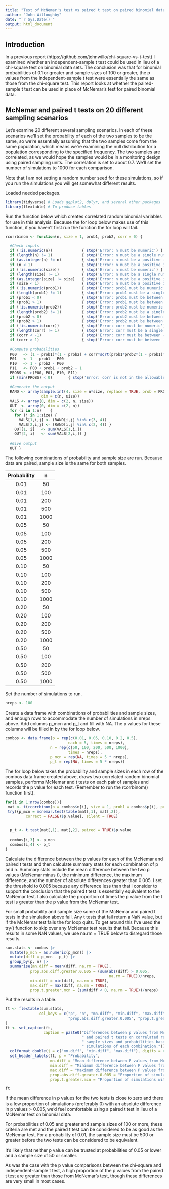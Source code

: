 ```yaml
---
title: "Test of McNemar's test vs paired t test on paired binomial data"
author: "John Willoughby"
date: "`r Sys.Date()`"
output: html_document
---
```


## Introduction

In a previous report (https://github.com/johnwillo/chi-square-vs-t-test) I examined whether an independent-sample t test could be used in lieu of a chi-square test on binomial data sets. The conclusion was that for binomial probabilities of 0.1 or greater and sample sizes of 100 or greater, the p values from the independent-sample t test were essentially the same as those from the chi-square test. This report looks at whether the paired-sample t test can be used in place of McNemar's test for paired binomial data. 


## McNemar and paired t tests on 20 different sampling scenarios

Let's examine 20 different several sampling scenarios. In each of these scenarios we'll set the probability of each of the two samples to be the same, so we're essentially assuming that the two samples come from the same population, which means we're examining the null distribution for a population corresponding to the specified frequency. The two samples are correlated, as we would hope the samples would be in a monitoring design using paired sampling units. The correlation is set to about 0.7. We'll set the number of simulations to 1000 for each comparison.

Note that I am not setting a random number seed for these simulations, so if you run the simulations you will get somewhat different results.

Loaded needed packages.
```r
library(tidyverse) # Loads ggplot2, dplyr, and several other packages
library(flextable) # To produce tables
```

Run the function below which creates correlated random binomial variables for use in this analysis. Because the for loop below makes use of this function, if you haven't first run the function the for loop will fail.

```r
rcorrbinom <- function(n, size = 1, prob1, prob2, corr = 0) {
  
  #Check inputs
  if (!is.numeric(n))             { stop('Error: n must be numeric') }
  if (length(n) != 1)             { stop('Error: n must be a single number') }
  if (as.integer(n) != n)         { stop('Error: n must be a positive integer') }
  if (n < 1)                      { stop('Error: n must be a positive integer') }
  if (!is.numeric(size))          { stop('Error: n must be numeric') }
  if (length(size) != 1)          { stop('Error: n must be a single number') }
  if (as.integer(size) != size)   { stop('Error: n must be a positive integer') }
  if (size < 1)                   { stop('Error: n must be a positive integer') }
  if (!is.numeric(prob1))         { stop('Error: prob1 must be numeric') }
  if (length(prob1) != 1)         { stop('Error: prob1 must be a single number') }
  if (prob1 < 0)                  { stop('Error: prob1 must be between 0 and 1') }
  if (prob1 > 1)                  { stop('Error: prob1 must be between 0 and 1') }
  if (!is.numeric(prob2))         { stop('Error: prob2 must be numeric') }
  if (length(prob2) != 1)         { stop('Error: prob2 must be a single number') }
  if (prob2 < 0)                  { stop('Error: prob2 must be between 0 and 1') }
  if (prob2 > 1)                  { stop('Error: prob2 must be between 0 and 1') }
  if (!is.numeric(corr))          { stop('Error: corr must be numeric') }
  if (length(corr) != 1)          { stop('Error: corr must be a single number') }
  if (corr < -1)                  { stop('Error: corr must be between -1 and 1') }
  if (corr > 1)                   { stop('Error: corr must be between -1 and 1') }
  
  #Compute probabilities
  P00   <- (1 - prob1)*(1 - prob2) + corr*sqrt(prob1*prob2*(1 - prob1)*(1 - prob2))
  P01   <- 1 - prob1 - P00
  P10   <- 1 - prob2 - P00
  P11   <- P00 + prob1 + prob2 - 1
  PROBS <- c(P00, P01, P10, P11)
  if (min(PROBS) < 0)       { stop('Error: corr is not in the allowable range') }
  
  #Generate the output
  RAND <- array(sample.int(4, size = n*size, replace = TRUE, prob = PROBS),
                dim = c(n, size))
  VALS <- array(0, dim = c(2, n, size))
  OUT  <- array(0, dim = c(2, n))
  for (i in 1:n)    { 
    for (j in 1:size) { 
      VALS[1,i,j] <- (RAND[i,j] %in% c(3, 4))
      VALS[2,i,j] <- (RAND[i,j] %in% c(2, 4)) } 
    OUT[1, i]   <- sum(VALS[1,i,])
    OUT[2, i]   <- sum(VALS[2,i,]) }
  
  #Give output
  OUT }

```


The following combinations of probability and sample size are run. Because data are paired, sample size is the same for both samples. 


| Probability |  n   |
|:-----------:|:----:|
|    0.01     |  50  |
|    0.01     | 100  |
|    0.01     | 200  |
|    0.01     | 500  |
|    0.01     | 1000 |
|    0.05     |  50  |
|    0.05     | 100  |
|    0.05     | 200  |
|    0.05     | 500  |
|    0.05     | 1000 |
|    0.10     |  50  |
|    0.10     | 100  |
|    0.10     | 200  |
|    0.10     | 500  |
|    0.10     | 1000 |
|    0.20     |  50  |
|    0.20     | 100  |
|    0.20     | 200  |
|    0.20     | 500  |
|    0.20     | 1000 |
|    0.50     |  50  |
|    0.50     | 100  |
|    0.50     | 200  |
|    0.50     | 500  |
|    0.50     | 1000 |

Set the number of simulations to run.

```r
nreps <- 100
```

Create a data frame with combinations of probabilities and sample sizes, and enough rows to accommodate the number of simulations in nreps above. Add columns p_mcn and p_t and fill with NA. The p values for these columns will be filled in by the for loop below.

```r
combos <- data.frame(p = rep(c(0.01, 0.05, 0.10, 0.2, 0.5), 
                            each = 5, times = nreps),
                    n = rep(c(50, 100, 200, 500, 1000), 
                            times = nreps),
                    p_mcn = rep(NA, times = 5 * nreps),
                    p_t = rep(NA, times = 5 * nreps))

```

The for loop below takes the probability and sample sizes in each row of the combos data frame created above, draws two correlated random binomial samples, performs McNemar and t tests on each pair of samples and records the p value for each test. (Remember to run the rcorrbinom() function first).

```r

for(i in 1:nrow(combos)){
 mat <- t(rcorrbinom(n = combos$n[i], size = 1, prob1 = combos$p[i], prob2 = combos$p[i], corr = 0.7))
 try({p_mcn = mcnemar.test(table(mat[,1], mat[,2]),
         correct = FALSE)$p.value}, silent = TRUE)
  
  
  p_t <- t.test(mat[,1], mat[,2], paired = TRUE)$p.value
  
  combos[i,3] <- p_mcn
  combos[i,4] <- p_t
}

```

Calculate the difference between the p values for each of the McNemar and paired t tests and then calculate summary stats for each combination of p and n. Summary stats include the mean difference between the two p values (McNemar minus t), the minimum difference, the maximum difference, and the number of absolute differences greater than 0.005. I set the threshold to 0.005 because any difference less than that I consider to support the conclusion that the paired t test is essentially equivalent to the McNemar test. I also calculate the proportion of times the p value from the t test is greater than the p value from the McNemar test.

For small probability and sample size some of the McNemar and paired t tests in the simulation above fail. Any t tests that fail return a NaN value, but if the McNemar test fails the for loop quits. To get around this I've used the try() function to skip over any McNemar test results that fail. Because this results in some NaN values, we use na.rm = TRUE below to disregard those results. 

```r
sum.stats <- combos |> 
  mutate(p_mcn = as.numeric(p_mcn)) |> 
  mutate(diff = p_mcn - p_t) |> 
  group_by(p, n) |> 
  summarise(mn.diff = mean(diff, na.rm = TRUE),
           prop.abs.diff.greater.0.005 = (sum(abs(diff) > 0.005,
                                              na.rm = TRUE))/nreps,
           min.diff = min(diff, na.rm = TRUE),
           max.diff = max(diff, na.rm = TRUE),
           prop.t.greater.mcn = (sum(diff < 0, na.rm = TRUE))/nreps)
```

Put the results in a table.

```r
   
ft <- flextable(sum.stats,
               col_keys = c("p", "n", "mn.diff", "min.diff", "max.diff", 
                            "prop.abs.diff.greater.0.005", "prop.t.greater.mcn")
)
ft <- set_caption(ft,
                 caption = paste0("Differences between p values from McNemar",
                                  " and paired t tests on correlated random binomial samples for various",
                                  " sample sizes and probabilities based on ", nreps,
                                  " simulations of each combination.")) |> 
  colformat_double(j = c("mn.diff", "min.diff", "max.diff"), digits = 4)  |> 
  set_header_labels(ft, p = "Probability",
                    mn.diff = "Mean difference between P values from McNemar and paired t tests",
                    min.diff = "Minimum difference between P values from McNemar and paired t tests",
                    max.diff = "Maximum difference between P values from McNemar and pairedt tests",
                    prop.abs.diff.greater.0.005 = "Proportion of simulations with absolute difference > 0.005",
                    prop.t.greater.mcn = "Proportion of simulations with P value from paired t test > P value from McNemar test")

ft
```

If the mean difference in p values for the two tests is close to zero and there is a low proportion of simulations (preferably 0) with an absolute difference in p values \> 0.005, we'd feel comfortable using a paired t test in lieu of a McNemar test on binomial data. 

For probabilities of 0.05 and greater and sample sizes of 100 or more, these criteria are met and the paired t test can be considered to be as good as the McNemar test. For a probability of 0.01, the sample size must be 500 or greater before the two tests can be considered to be equivalent. 

It's likely that neither p value can be trusted at probabilities of 0.05 or lower and a sample size of 50 or smaller. 

As was the case with the p value comparisons between the chi-square and independent-sample t test, a high proportion of the p values from the paired t test are greater than those from McNemar's test, though these differences are very small in most cases.

